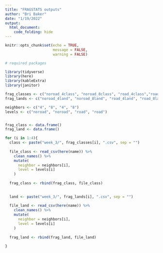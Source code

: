 ```yaml
---
title: "FRAGSTATS outputs"
author: "Bri Baker"
date: "1/19/2022"
output: 
  html_document:
    code_folding: hide
---
```


```r
knitr::opts_chunk$set(echo = TRUE,
                      message = FALSE,
                      warning = FALSE)

# required packages

library(tidyverse)
library(here)
library(kableExtra)
library(janitor)

```

```r

frag_classes <- c("noroad_4class", "noroad_8class", "road_4class","road_8class")
frag_lands <- c("noroad_4land", "noroad_8land", "road_4land", "road_8land")

neighbors <- c("4", "8", "4", "8")
levels <- c("noroad", "noroad", "road", "road")


frag_class <- data.frame()
frag_land <- data.frame()

for (i in 1:4){
  class <- paste("week_3/", frag_classes[i], ".csv", sep = "")
  
  file_class <- read_csv(here(name)) %>% 
    clean_names() %>% 
    mutate(
      neighbor = neighbors[i],
      level = levels[i]
    )
  
  frag_class <- rbind(frag_class, file_class)
  
  
  land <- paste("week_3/", frag_lands[i], ".csv", sep = "")
  
  file_land <- read_csv(here(name)) %>% 
    clean_names() %>% 
    mutate(
      neighbor = neighbors[i],
      level = levels[i]
    )
  
  frag_land <- rbind(frag_land, file_land)
  
}


```


